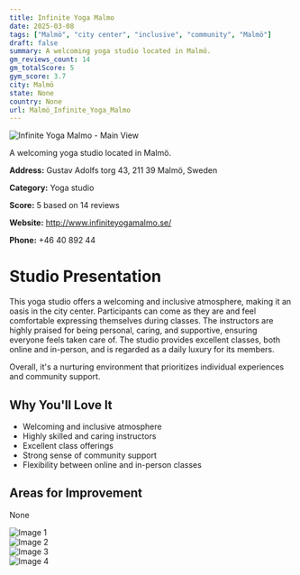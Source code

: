 ```yaml
---
title: Infinite Yoga Malmo
date: 2025-03-08
tags: ["Malmö", "city center", "inclusive", "community", "Malmö"]  
draft: false
summary: A welcoming yoga studio located in Malmö.
gm_reviews_count: 14
gm_totalScore: 5
gym_score: 3.7
city: Malmö
state: None
country: None
url: Malmö_Infinite_Yoga_Malmo
---
```


<div className="aspect-[16/9] relative my-8">
  <img 
    src="https://lh5.googleusercontent.com/p/AF1QipN5KY3Plk7YWU8QzVMwPqiHRtSaMu5JbRR10iGm=w1920-h1080-k-no"
    alt="Infinite Yoga Malmo - Main View"
    className="object-cover absolute inset-0 w-full h-full rounded-lg"
  />
</div>

A welcoming yoga studio located in Malmö.

**Address:** Gustav Adolfs torg 43, 211 39 Malmö, Sweden

**Category:** Yoga studio

**Score:** 5 based on 14 reviews

**Website:** http://www.infiniteyogamalmo.se/

**Phone:** +46 40 892 44

# Studio Presentation

This yoga studio offers a welcoming and inclusive atmosphere, making it an oasis in the city center. Participants can come as they are and feel comfortable expressing themselves during classes. The instructors are highly praised for being personal, caring, and supportive, ensuring everyone feels taken care of. The studio provides excellent classes, both online and in-person, and is regarded as a daily luxury for its members.

Overall, it's a nurturing environment that prioritizes individual experiences and community support.

## Why You'll Love It

- Welcoming and inclusive atmosphere
- Highly skilled and caring instructors
- Excellent class offerings
- Strong sense of community support
- Flexibility between online and in-person classes

## Areas for Improvement

None

<div className="grid grid-cols-1 xl:grid-cols-2 gap-4 my-8">
<div className="aspect-[4/3] relative"><img src="https://lh5.googleusercontent.com/p/AF1QipPZWK9QX6IY6LnRtDJ9Tv_48SLJixbK3AR1CDbo=w1920-h1080-k-no" alt="Image 1" className="object-cover absolute inset-0 w-full h-full rounded-lg" /></div>
<div className="aspect-[4/3] relative"><img src="https://lh5.googleusercontent.com/p/AF1QipNj9IqSTM4ETRyNblRxOuDFfNrBAYm8vP6wpDNC=w1920-h1080-k-no" alt="Image 2" className="object-cover absolute inset-0 w-full h-full rounded-lg" /></div>
<div className="aspect-[4/3] relative"><img src="https://lh5.googleusercontent.com/p/AF1QipOYvofsqdIDK3vY8RW5wTX9vAMdbOssWyxfre0Q=w1920-h1080-k-no" alt="Image 3" className="object-cover absolute inset-0 w-full h-full rounded-lg" /></div>
<div className="aspect-[4/3] relative"><img src="https://lh5.googleusercontent.com/p/AF1QipOC2fLoDpEKnHpO-0fctnpLDLhWnm0zQ-DxZkPL=w1920-h1080-k-no" alt="Image 4" className="object-cover absolute inset-0 w-full h-full rounded-lg" /></div>
</div>